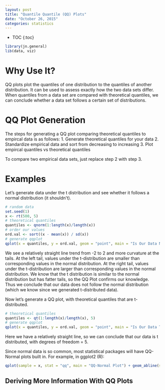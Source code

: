 ```yaml
---
layout: post
title: "Quantile Quantile (QQ) Plots"
date: "October 26, 2015"
categories: statistics
---
```


* TOC
{:toc}

```r
library(jn.general)
lib(data, viz)
```

# Why Use It?
QQ plots plot the quantiles of one distribution to the quantiles of another distribution. It can be used to assess exactly how the two data sets differ. When quantiles from a data set are compared with theoretical quantiles, we can conclude whether a data set follows a certain set of distributions. 

# QQ Plot Generation
The steps for generating a QQ plot comparing theoretical quantiles to empircal data is as follows:
1. Generate theoretical quantiles for your data
2. Standardize empirical data and sort from decreasing to increasing
3. Plot empircal quantiles vs theoretical quantiles

To compare two empirical data sets, just replace step 2 with step 3.

# Examples 
Let's generate data under the t distribution and see whether it follows a normal distribution (it shouldn't).
```r
# random data
set.seed(1)
x <- rt(500, 5)
# theoretical quantiles
quantiles <- qnorm(1:length(x)/length(x))
# order our values
ord.val <- sort((x - mean(x)) / sd(x))
# generate qqplot
qplot(x = quantiles, y = ord.val, geom = "point", main = "Is Our Data Normally Distributed?") + geom_abline(slope = 1)
```

We see a relatively straight line trend from -2 to 2 and more curvature at the tails. At the left tail, values under the t-distribution are smaller than corresponding values in the normal distribution. At the right tail, values under the t-distribution are larger than corresponding values in the normal distribution. We know that the t distribution is similar to the normal distribution but has fatter tails, so the QQ Plot confirms our knowledge. Thus we conclude that our data does not follow the normal distribution (which we know since we generated t-distributed data).

Now let's generate a QQ plot, with theoretical quantiles that are t-distributed.

```r
# theoretical quantiles
quantiles <- qt(1:length(x)/length(x), 5)
# generate qqplot
qplot(x = quantiles, y = ord.val, geom = "point", main = "Is Our Data T-Distributed?") + geom_abline(slope = 1)
```

Here we have a relatively straight line, so we can conclude that our data is t distributed, with degrees of freedom = 5.

Since normal data is so common, most statistical packages will have QQ-Normal plots built in. For example, in ggplot2 (R):

```r
qplot(sample = x, stat = "qq", main = "QQ-Normal Plot") + geom_abline(slope = 1)
```

## Deriving More Information With QQ Plots